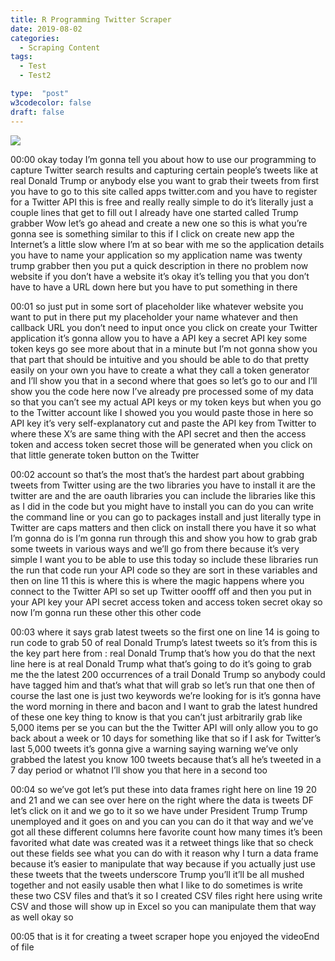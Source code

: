 ```yaml
---
title: R Programming Twitter Scraper
date: 2019-08-02
categories:
  - Scraping Content
tags:
  - Test
  - Test2

type:  "post"
w3codecolor: false
draft: false
---
```


<img src="https://www.cradletograver.com/auto-posts/images/EndtoEndCovid-19AnalysiswithR-ImportData(1).webm.jpg">









00:00
okay today I'm gonna tell you about how to use our programming to capture
Twitter search results and capturing certain people's tweets like at real
Donald Trump or anybody else you want to
grab their tweets from first you have to go to this site called apps twitter.com
and you have to register for a Twitter API this is free and really really
simple to do it's literally just a couple lines that get to fill out I
already have one started called Trump grabber Wow let's go ahead and create a
new one so this is what you're gonna see is something similar to this if I click
on create new app the Internet's a little slow where I'm at so bear with me
so the application details you have to name your application so my application
name was twenty trump grabber then you put a quick description in there no
problem now website if you don't have a website it's okay it's telling you that
you don't have to have a URL down here but you have to put something in there

00:01
so just put in some sort of placeholder like whatever website you want to put in
there put my placeholder your name whatever and then callback URL you don't
need to input once you click on create your Twitter application it's gonna
allow you to have a API key a secret API key some token keys go see
more about that in a minute but I'm not gonna show you that part that should be
intuitive and you should be able to do that pretty easily on your own you have
to create a what they call a token generator and I'll show you that in a
second where that goes so let's go to our and I'll show you the code here now
I've already pre processed some of my data so that you can't see my actual API
keys or my token keys but when you go to the Twitter account like I showed you
you would paste those in here so API key it's very self-explanatory
cut and paste the API key from Twitter to where these X's are same thing with
the API secret and then the access token and access token secret those will be
generated when you click on that little generate token button on the Twitter

00:02
account so that's the most that's the hardest part about grabbing tweets from
Twitter using are the two libraries you have to install it are the twitter are
and the are oauth libraries you can include the libraries like this as I did
in the code but you might have to install you can do you can write the command
line or you can go to packages install and just literally type in Twitter are
caps matters and then click on install there you have it so what I'm gonna do
is I'm gonna run through this and show you how to grab grab some tweets in
various ways and we'll go from there because it's
very simple I want you to be able to use this today so include these libraries
run the run that code run your API code so they are sort in these variables and
then on line 11 this is where this is where the magic happens where you
connect to the Twitter API so set up Twitter
ooofff off and then you put in your API key your API secret access token and
access token secret okay so now I'm gonna run these other this other code

00:03
where it says grab latest tweets so the first one on line 14 is going to run
code to grab 50 of real Donald Trump's latest tweets so it's from this is the
key part here from : real Donald Trump that's how you do that
the next line here is at real Donald Trump what that's going to do it's going
to grab me the the latest 200 occurrences of a trail Donald Trump so
anybody could have tagged him and that's what that will grab so let's run that
one then of course the last one is just two keywords we're looking for is it's
gonna have the word morning in there and bacon and I want to grab the latest
hundred of these one key thing to know is that you can't just arbitrarily grab
like 5,000 items per se you can but the the Twitter API will only allow you to
go back about a week or 10 days for something like that so if I ask for
Twitter's last 5,000 tweets it's gonna give a warning saying warning we've only
grabbed the latest you know 100 tweets because that's all he's tweeted in a 7
day period or whatnot I'll show you that here in a second too

00:04
so we've got let's put these into data frames right here on line 19 20 and 21
and we can see over here on the right where the data is tweets DF let's click
on it and we go to it so we have under President Trump Trump unemployed and it
goes on and you can you can do it that way and we've got all these different
columns here favorite count how many times it's been favorited what date was
created was it a retweet things like that so check out
these fields see what you can do with it reason why I turn a data frame because
it's easier to manipulate that way because if you actually just use these
tweets that the tweets underscore Trump you'll it'll be all mushed together and
not easily usable then what I like to do sometimes is write these two CSV files
and that's it so I created CSV files right here using write CSV and those
will show up in Excel so you can manipulate them that way as well okay so

00:05
that is it for creating a tweet scraper hope you enjoyed the videoEnd of file


